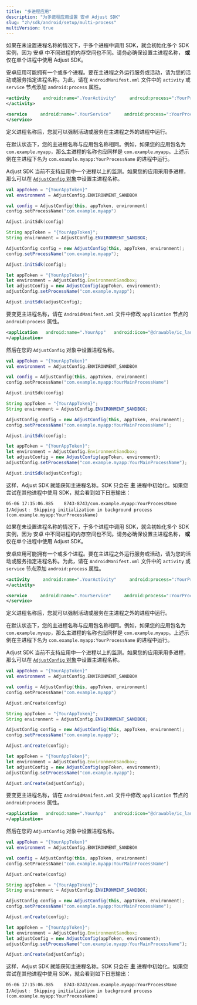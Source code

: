 ```yaml
---
title: "多进程应用"
description: "为多进程应用设置 安卓 Adjust SDK"
slug: "zh/sdk/android/setup/multi-process"
multiVersion: true
---
```


<SdkVersion version="v5">
<Callout type="important">

如果在未设置进程名称的情况下，于多个进程中调用 SDK，就会初始化多个 SDK 实例，因为 安卓 中不同进程的内存空间也不同。请务必确保设置主进程名称， **或** 仅在单个进程中使用 Adjust SDK。

</Callout>

安卓应用可能拥有一个或多个进程。要在主进程之外运行服务或活动，请为您的活动或服务指定进程名称。为此，请在 `AndroidManifest.xml` 文件中的 `activity` 或 `service` 节点添加 `android:process` 属性。

<CodeBlock title="AndroidManifest.xml">

```xml
<activity     android:name=".YourActivity"     android:process=":YourProcessName">
</activity>

<service     android:name=".YourService"     android:process=":YourProcessName">
</service>
```

</CodeBlock>

定义进程名称后，您就可以强制活动或服务在主进程之外的进程中运行。

在默认状态下，您的主进程名称与应用包名称相同。例如，如果您的应用包名为 `com.example.myapp`，那么主进程的名称也应同样是 `com.example.myapp`。上述示例在主进程下名为 `com.example.myapp:YourProcessName` 的进程中运行。

Adjust SDK 当前不支持应用中一个进程以上的监测。如果您的应用采用多进程，那么可以在 [`AdjustConfig` 对象](/en/sdk/android/configuration)中设置主进程名称。

<Tabs>
<Tab title="Kotlin" sync="kotlin">

```kotlin
val appToken = "{YourAppToken}"
val environment = AdjustConfig.ENVIRONMENT_SANDBOX

val config = AdjustConfig(this, appToken, environment)
config.setProcessName("com.example.myapp")

Adjust.initSdk(config)
```

</Tab>
<Tab title="Java" sync="java">

```java
String appToken = "{YourAppToken}";
String environment = AdjustConfig.ENVIRONMENT_SANDBOX;

AdjustConfig config = new AdjustConfig(this, appToken, environment);
config.setProcessName("com.example.myapp");

Adjust.initSdk(config);
```

</Tab>
<Tab title="Javascript" sync="js">

```js
let appToken = "{YourAppToken}";
let environment = AdjustConfig.EnvironmentSandbox;
let adjustConfig = new AdjustConfig(appToken, environment);
adjustConfig.setProcessName("com.example.myapp");

Adjust.initSdk(adjustConfig);
```

</Tab>
</Tabs>

要变更主进程名称，请在 `AndroidManifest.xml` 文件中修改 `application` 节点的 `android:process` 属性。

<CodeBlock title="AndroidManifest.xml">

```xml
<application   android:name=".YourApp"   android:icon="@drawable/ic_launcher"   android:label="@string/app_name"   android:theme="@style/AppTheme"   android:process=":YourMainProcessName">
</application>
```

</CodeBlock>

然后在您的 `AdjustConfig` 对象中设置进程名称。

<Tabs>
<Tab title="Kotlin" sync="kotlin">

```kotlin
val appToken = "{YourAppToken}"
val environment = AdjustConfig.ENVIRONMENT_SANDBOX

val config = AdjustConfig(this, appToken, environment)
config.setProcessName("com.example.myapp:YourMainProcessName")

Adjust.initSdk(config)
```

</Tab>
<Tab title="Java" sync="java">

```java
String appToken = "{YourAppToken}";
String environment = AdjustConfig.ENVIRONMENT_SANDBOX;

AdjustConfig config = new AdjustConfig(this, appToken, environment);
config.setProcessName("com.example.myapp:YourMainProcessName");

Adjust.initSdk(config);
```

</Tab>
<Tab title="Javascript" sync="js">

```js
let appToken = "{YourAppToken}";
let environment = AdjustConfig.EnvironmentSandbox;
let adjustConfig = new AdjustConfig(appToken, environment);
adjustConfig.setProcessName("com.example.myapp:YourMainProcessName");

Adjust.initSdk(adjustConfig);
```

</Tab>
</Tabs>

这样，Adjust SDK 就能获知主进程名称。SDK 只会在 **主** 进程中初始化。如果您尝试在其他进程中使用 SDK，就会看到如下日志输出：

```text
05-06 17:15:06.885    8743-8743/com.example.myapp:YourProcessName I/Adjust﹕ Skipping initialization in background process (com.example.myapp:YourProcessName)
```

</SdkVersion>
<SdkVersion version="v4">
<Callout type="important">

如果在未设置进程名称的情况下，于多个进程中调用 SDK，就会初始化多个 SDK 实例，因为 安卓 中不同进程的内存空间也不同。请务必确保设置主进程名称， **或** 仅在单个进程中使用 Adjust SDK。

</Callout>

安卓应用可能拥有一个或多个进程。要在主进程之外运行服务或活动，请为您的活动或服务指定进程名称。为此，请在 `AndroidManifest.xml` 文件中的 `activity` 或 `service` 节点添加 `android:process` 属性。

<CodeBlock title="AndroidManifest.xml">

```xml
<activity     android:name=".YourActivity"     android:process=":YourProcessName">
</activity>

```

</CodeBlock>
<CodeBlock title="AndroidManifest.xml">

```xml
<service     android:name=".YourService"     android:process=":YourProcessName">
</service>

```

</CodeBlock>

定义进程名称后，您就可以强制活动或服务在主进程之外的进程中运行。

在默认状态下，您的主进程名称与应用包名称相同。例如，如果您的应用包名为 `com.example.myapp`，那么主进程的名称也应同样是 `com.example.myapp`。上述示例在主进程下名为 `com.example.myapp:YourProcessName` 的进程中运行。

Adjust SDK 当前不支持应用中一个进程以上的监测。如果您的应用采用多进程，那么可以在 [`AdjustConfig` 对象](/en/sdk/android/configuration)中设置主进程名称。

<Tabs>
<Tab title="Kotlin" sync="kotlin">

```kotlin
val appToken = "{YourAppToken}"
val environment = AdjustConfig.ENVIRONMENT_SANDBOX

val config = AdjustConfig(this, appToken, environment)
config.setProcessName("com.example.myapp")

Adjust.onCreate(config)
```

</Tab>
<Tab title="Java" sync="java">

```java
String appToken = "{YourAppToken}";
String environment = AdjustConfig.ENVIRONMENT_SANDBOX;

AdjustConfig config = new AdjustConfig(this, appToken, environment);
config.setProcessName("com.example.myapp");

Adjust.onCreate(config);
```

</Tab>
<Tab title="Javascript" sync="js">

```js
let appToken = "{YourAppToken}";
let environment = AdjustConfig.EnvironmentSandbox;
let adjustConfig = new AdjustConfig(appToken, environment);
adjustConfig.setProcessName("com.example.myapp");

Adjust.onCreate(adjustConfig);
```

</Tab>
</Tabs>

要变更主进程名称，请在 `AndroidManifest.xml` 文件中修改 `application` 节点的 `android:process` 属性。

<CodeBlock title="AndroidManifest.xml">

```xml
<application   android:name=".YourApp"   android:icon="@drawable/ic_launcher"   android:label="@string/app_name"   android:theme="@style/AppTheme"   android:process=":YourMainProcessName">
</application>

```

</CodeBlock>

然后在您的 `AdjustConfig` 对象中设置进程名称。

<Tabs>
<Tab title="Kotlin" sync="kotlin">

```kotlin
val appToken = "{YourAppToken}"
val environment = AdjustConfig.ENVIRONMENT_SANDBOX

val config = AdjustConfig(this, appToken, environment)
config.setProcessName("com.example.myapp:YourMainProcessName")

Adjust.onCreate(config)
```

</Tab>
<Tab title="Java" sync="java">

```java
String appToken = "{YourAppToken}";
String environment = AdjustConfig.ENVIRONMENT_SANDBOX;

AdjustConfig config = new AdjustConfig(this, appToken, environment);
config.setProcessName("com.example.myapp:YourMainProcessName");

Adjust.onCreate(config);
```

</Tab>
<Tab title="Javascript" sync="js">

```js
let appToken = "{YourAppToken}";
let environment = AdjustConfig.EnvironmentSandbox;
let adjustConfig = new AdjustConfig(appToken, environment);
adjustConfig.setProcessName("com.example.myapp:YourMainProcessName");

Adjust.onCreate(adjustConfig);
```

</Tab>
</Tabs>

这样，Adjust SDK 就能获知主进程名称。SDK 只会在 **主** 进程中初始化。如果您尝试在其他进程中使用 SDK，就会看到如下日志输出：

```text
05-06 17:15:06.885    8743-8743/com.example.myapp:YourProcessName I/Adjust﹕ Skipping initialization in background process (com.example.myapp:YourProcessName)
```

</SdkVersion>
